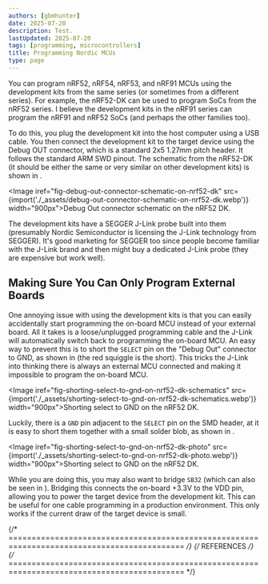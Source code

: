 ```yaml
---
authors: [gbmhunter]
date: 2025-07-20
description: Test.
lastUpdated: 2025-07-20
tags: [programming, microcontrollers]
title: Programming Nordic MCUs
type: page
---
```


You can program nRF52, nRF54, nRF53, and nRF91 MCUs using the development kits from the same series (or sometimes from a different series). For example, the nRF52-DK can be used to program SoCs from the nRF52 series. I believe the development kits in the nRF91 series can program the nRF91 and nRF52 SoCs (and perhaps the other families too).

To do this, you plug the development kit into the host computer using a USB cable. You then connect the development kit to the target device using the Debug OUT connector, which is a standard 2x5 1.27mm pitch header. It follows the standard ARM SWD pinout. The schematic from the nRF52-DK (it should be either the same or very similar on other development kits) is shown in <IRef iref="fig-debug-out-connector-schematic-on-nrf52-dk" />.

<Image iref="fig-debug-out-connector-schematic-on-nrf52-dk" src={import('./_assets/debug-out-connector-schematic-on-nrf52-dk.webp')} width="900px">Debug Out connector schematic on the nRF52 DK.</Image>

The development kits have a SEGGER J-Link probe built into them (presumably Nordic Semiconductor is licensing the J-Link technology from SEGGER). It's good marketing for SEGGER too since people become familiar with the J-Link brand and then might buy a dedicated J-Link probe (they are expensive but work well).

## Making Sure You Can Only Program External Boards

One annoying issue with using the development kits is that you can easily accidentally start programming the on-board MCU instead of your external board. All it takes is a loose/unplugged programming cable and the J-Link will automatically switch back to programming the on-board MCU. An easy way to prevent this is to short the `SELECT` pin on the "Debug Out" connector to GND, as shown in <IRef iref="fig-shorting-select-to-gnd-on-nrf52-dk-schematics" /> (the red squiggle is the short). This tricks the J-Link into thinking there is always an external MCU connected and making it impossible to program the on-board MCU.

<Image iref="fig-shorting-select-to-gnd-on-nrf52-dk-schematics" src={import('./_assets/shorting-select-to-gnd-on-nrf52-dk-schematics.webp')} width="900px">Shorting select to GND on the nRF52 DK.</Image>

Luckily, there is a `GND` pin adjacent to the `SELECT` pin on the SMD header, at it is easy to short them together with a small solder blob, as shown in <IRef iref="fig-shorting-select-to-gnd-on-nrf52-dk-photo" />.

<Image iref="fig-shorting-select-to-gnd-on-nrf52-dk-photo" src={import('./_assets/shorting-select-to-gnd-on-nrf52-dk-photo.webp')} width="900px">Shorting select to GND on the nRF52 DK.</Image>

While you are doing this, you may also want to bridge `SB32` (which can also be seen in <IRef iref="fig-shorting-select-to-gnd-on-nrf52-dk-photo" />). Bridging this connects the on-board +3.3V to the VDD pin, allowing you to power the target device from the development kit. This can be useful for one cable programming in a production environment. This only works if the current draw of the target device is small.

{/* ============================================================================================ */}
{/* REFERENCES */}
{/* ============================================================================================ */}

